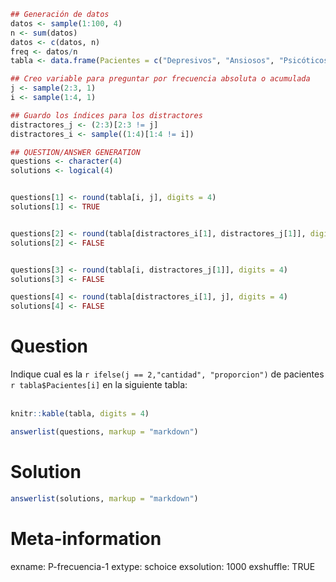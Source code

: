 ```r
## Generación de datos
datos <- sample(1:100, 4)
n <- sum(datos)
datos <- c(datos, n)
freq <- datos/n
tabla <- data.frame(Pacientes = c("Depresivos", "Ansiosos", "Psicóticos", "Obsesivos", "Total"), Frec = datos, FrecRelativa = freq)

## Creo variable para preguntar por frecuencia absoluta o acumulada
j <- sample(2:3, 1)
i <- sample(1:4, 1)

## Guardo los índices para los distractores
distractores_j <- (2:3)[2:3 != j]
distractores_i <- sample((1:4)[1:4 != i])

## QUESTION/ANSWER GENERATION
questions <- character(4)
solutions <- logical(4)


questions[1] <- round(tabla[i, j], digits = 4)
solutions[1] <- TRUE


questions[2] <- round(tabla[distractores_i[1], distractores_j[1]], digits = 4)
solutions[2] <- FALSE


questions[3] <- round(tabla[i, distractores_j[1]], digits = 4)
solutions[3] <- FALSE

questions[4] <- round(tabla[distractores_i[1], j], digits = 4)
solutions[4] <- FALSE

```

Question
========
Indique cual es la `r ifelse(j == 2,"cantidad", "proporcion")` de pacientes `r tabla$Pacientes[i]` en la siguiente tabla:  
\  
```r
knitr::kable(tabla, digits = 4)
```  
  
  
```r
answerlist(questions, markup = "markdown")
```


Solution
========

```r
answerlist(solutions, markup = "markdown")
```

Meta-information
================
exname: P-frecuencia-1
extype: schoice
exsolution: 1000
exshuffle: TRUE
